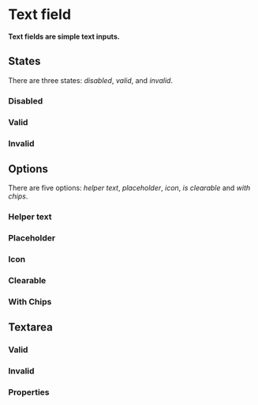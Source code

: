 # Text field

**Text fields are simple text inputs.**

<DemoBlock demo="default" withThemeSwitcher />

## States

There are three states: _disabled_, _valid_, and _invalid_.

### Disabled

<DemoBlock demo="disabled" withThemeSwitcher />

### Valid

<DemoBlock demo="valid" withThemeSwitcher />

### Invalid

<DemoBlock demo="invalid" withThemeSwitcher />

## Options

There are five options: _helper text_, _placeholder_, _icon_, _is clearable_ and _with chips_.

### Helper text

<DemoBlock demo="helper" withThemeSwitcher />

### Placeholder

<DemoBlock demo="placeholder" withThemeSwitcher />

### Icon

<DemoBlock demo="icon" withThemeSwitcher />

### Clearable

<DemoBlock demo="clearable" withThemeSwitcher />

### With Chips

<DemoBlock demo="with-chips" withThemeSwitcher />

## Textarea

<DemoBlock demo="text-area" withThemeSwitcher />

### Valid

<DemoBlock demo="text-area-valid" withThemeSwitcher />

### Invalid

<DemoBlock demo="text-area-invalid" withThemeSwitcher />

### Properties

<PropTable component="TextField" />
